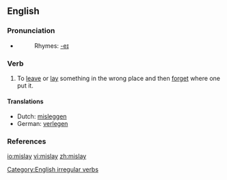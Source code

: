 ==English==

===Pronunciation===
*{{IPA|/'mɪsleɪ/}}
*:Rhymes: [[Rhymes:English:-eɪ|-eɪ]]

===Verb===
{{en-verb|mislays|mislaying|mislaid}}

# To [[leave]] or [[lay]] something in the wrong place and then [[forget]] where one put it.

====Translations====
{{top}}
*Dutch: [[misleggen]]
*German: [[verlegen]]
{{mid}}
{{bottom}}

===References===
{{R:Century 1911}}
{{R:Webster 1913}}

[[Category:English irregular verbs]]

[[io:mislay]]
[[vi:mislay]]
[[zh:mislay]]